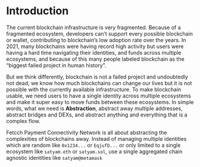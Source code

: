 # Introduction

The current blockchain infrastructure is very fragmented. Because of a fragmented ecosystem, developers can’t support every possible blockchain or wallet, contributing to blockchain’s low adoption rate over the years. In 2021, many blockchains were having record high activity but users were having a hard time navigating their identities, and funds across multiple ecosystems, and because of this many people labeled blockchain as the “biggest failed project in human history”.

But we think differently, blockchain is not a failed project and undoubtedly not dead, we know how much blockchains can change our lives but it is not possible with the currently available infrastructure. To make blockchain usable, we need users to have a single identity across multiple ecosystems and make it super easy to move funds between these ecosystems. In simple words, what we need is **Abstraction**, abstract away multiple addresses, abstract bridges and DEXs, and abstract anything and everything that is a complex flow.

Fetcch Payment Connectivity Network is all about abstracting the complexities of blockchains away. Instead of managing multiple identities which are random like `0x1234...` or `EqjufD...` or only limited to a single ecosystem like `satyam.eth` or `satyam.sol`, use a single aggregated chain agnostic identities like `satyam@metamask`